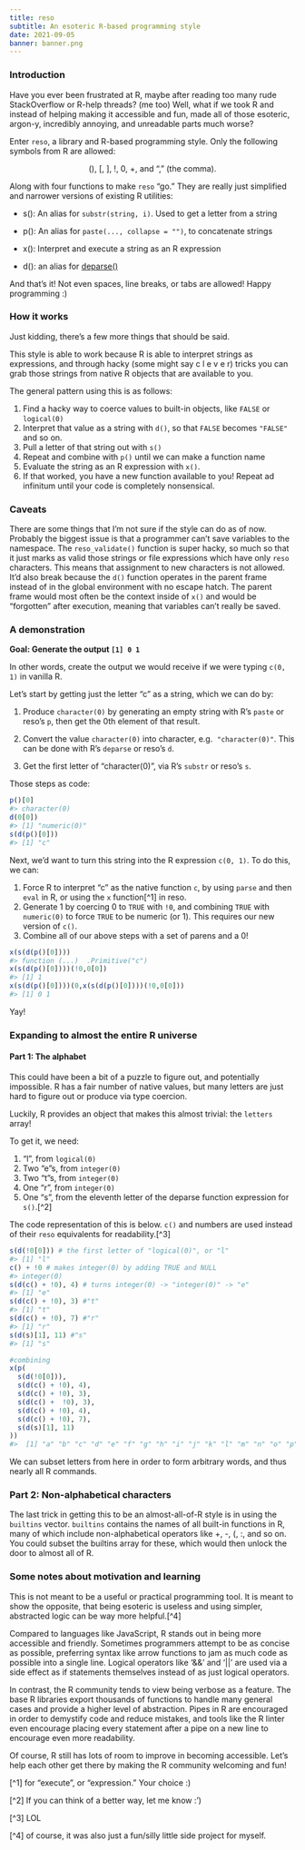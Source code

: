 ```yaml
---
title: reso
subtitle: An esoteric R-based programming style
date: 2021-09-05
banner: banner.png
---
```


### Introduction

Have you ever been frustrated at R, maybe after reading too many rude
StackOverflow or R-help threads? (me too) Well, what if we took R and
instead of helping making it accessible and fun, made all of those
esoteric, argon-y, incredibly annoying, and unreadable parts much worse?

Enter `reso`, a library and R-based programming style. Only the
following symbols from R are allowed:

<p style="text-align:center">
(), [, ], !, 0, +, and “,” (the comma).
</p>

Along with four functions to make `reso` “go.” They are really just
simplified and narrower versions of existing R utilities:

-   s(): An alias for `substr(string, i)`. Used to get a letter from a
    string

-   p(): An alias for `paste(..., collapse = "")`, to concatenate
    strings

-   x(): Interpret and execute a string as an R expression

-   d(): an alias for
    [deparse()](https://www.rdocumentation.org/packages/base/versions/3.6.2/topics/deparse)

And that’s it! Not even spaces, line breaks, or tabs are allowed! Happy
programming :)

### How it works

Just kidding, there’s a few more things that should be said.

This style is able to work because R is able to interpret strings as
expressions, and through hacky (some might say c l e v e r) tricks you
can grab those strings from native R objects that are available to you.

The general pattern using this is as follows:

1.  Find a hacky way to coerce values to built-in objects, like `FALSE`
    or `logical(0)`
2.  Interpret that value as a string with `d()`, so that `FALSE` becomes
    `"FALSE"` and so on.
3.  Pull a letter of that string out with `s()`
4.  Repeat and combine with `p()` until we can make a function name
5.  Evaluate the string as an R expression with `x()`.
6.  If that worked, you have a new function available to you! Repeat ad
    infinitum until your code is completely nonsensical.

### Caveats

There are some things that I’m not sure if the style can do as of now.
Probably the biggest issue is that a programmer can’t save variables to
the namespace. The `reso_validate()` function is super hacky, so much so
that it just marks as valid those strings or file expressions which have
only `reso` characters. This means that assignment to new characters is
not allowed. It’d also break because the `d()` function operates in the
parent frame instead of in the global environment with no escape hatch.
The parent frame would most often be the context inside of `x()` and
would be “forgotten” after execution, meaning that variables can’t
really be saved.

### A demonstration

**Goal: Generate the output `[1] 0 1`**

In other words, create the output we would receive if we were typing
`c(0, 1)` in vanilla R.

Let’s start by getting just the letter “c” as a string, which we can do
by:

1.  Produce `character(0)` by generating an empty string with R’s
    `paste` or reso’s `p`, then get the 0th element of that result.

2.  Convert the value `character(0)` into character, e.g. 
    `"character(0)"`. This can be done with R’s `deparse` or reso’s `d`.

3.  Get the first letter of “character(0)”, via R’s `substr` or reso’s
    `s`.

Those steps as code:

<Codeblock preopen={true} id='intro'>

``` r
p()[0]
#> character(0)
d(0[0])
#> [1] "numeric(0)"
s(d(p()[0]))
#> [1] "c"
```

</Codeblock>

Next, we’d want to turn this string into the R expression `c(0, 1)`. To
do this, we can:

1.  Force R to interpret “c” as the native function `c`, by using
    `parse` and then `eval` in R, or using the `x` function[^1] in reso.
2.  Generate 1 by coercing 0 to `TRUE` with `!0`, and combining `TRUE`
    with `numeric(0)` to force `TRUE` to be numeric (or 1). This
    requires our new version of `c()`.
3.  Combine all of our above steps with a set of parens and a 0!

<Codeblock preopen={true} id='cfunc'>

``` r
x(s(d(p()[0])))
#> function (...)  .Primitive("c")
x(s(d(p()[0])))(!0,0[0])
#> [1] 1
x(s(d(p()[0])))(0,x(s(d(p()[0])))(!0,0[0]))
#> [1] 0 1
```

</Codeblock>

Yay!

### Expanding to almost the entire R universe

#### Part 1: The alphabet

This could have been a bit of a puzzle to figure out, and potentially
impossible. R has a fair number of native values, but many letters are
just hard to figure out or produce via type coercion.

Luckily, R provides an object that makes this almost trivial: the
`letters` array!

To get it, we need:

1.  “l”, from `logical(0)`
2.  Two “e”s, from `integer(0)`
3.  Two “t”s, from `integer(0)`
4.  One “r”, from `integer(0)`
5.  One “s”, from the eleventh letter of the deparse function expression
    for `s()`.[^2]

The code representation of this is below. `c()` and numbers are used
instead of their `reso` equivalents for readability.[^3]

<Codeblock preopen={true} id='letters'>

``` r
s(d(!0[0])) # the first letter of "logical(0)", or "l"
#> [1] "l"
c() + !0 # makes integer(0) by adding TRUE and NULL
#> integer(0)
s(d(c() + !0), 4) # turns integer(0) -> "integer(0)" -> "e"
#> [1] "e"
s(d(c() + !0), 3) #"t"
#> [1] "t"
s(d(c() + !0), 7) #"r"
#> [1] "r"
s(d(s)[1], 11) #"s"
#> [1] "s"

#combining
x(p(
  s(d(!0[0])),
  s(d(c() + !0), 4),
  s(d(c() + !0), 3),
  s(d(c() +  !0), 3),
  s(d(c() + !0), 4),
  s(d(c() + !0), 7),
  s(d(s)[1], 11)
))
#>  [1] "a" "b" "c" "d" "e" "f" "g" "h" "i" "j" "k" "l" "m" "n" "o" "p" "q" "r" "s" "t" "u" "v" "w" "x" "y" "z"
```

</Codeblock>


We can subset letters from here in order to form arbitrary words, and
thus nearly all R commands.

### Part 2: Non-alphabetical characters

The last trick in getting this to be an almost-all-of-R style is in
using the `builtins` vector. `builtins` contains the names of all
built-in functions in R, many of which include non-alphabetical
operators like +, -, (, :, and so on. You could subset the builtins
array for these, which would then unlock the door to almost all of R.

### Some notes about motivation and learning

This is not meant to be a useful or practical programming tool. It is
meant to show the opposite, that being esoteric is useless and using
simpler, abstracted logic can be way more helpful.[^4]

Compared to languages like JavaScript, R stands out in being more
accessible and friendly. Sometimes programmers attempt to be as concise
as possible, preferring syntax like arrow functions to jam as much code
as possible into a single line. Logical operators like ‘&&’ and ‘\|\|’
are used via a side effect as if statements themselves instead of as
just logical operators.

In contrast, the R community tends to view being verbose as a feature.
The base R libraries export thousands of functions to handle many
general cases and provide a higher level of abstraction. Pipes in R are
encouraged in order to demystify code and reduce mistakes, and tools
like the R linter even encourage placing every statement after a pipe on
a new line to encourage even more readability.

Of course, R still has lots of room to improve in becoming accessible.
Let’s help each other get there by making the R community welcoming and
fun!

[^1] for “execute”, or “expression.” Your choice :)

[^2] If you can think of a better way, let me know :’)

[^3] LOL

[^4] of course, it was also just a fun/silly little side project for
myself.
